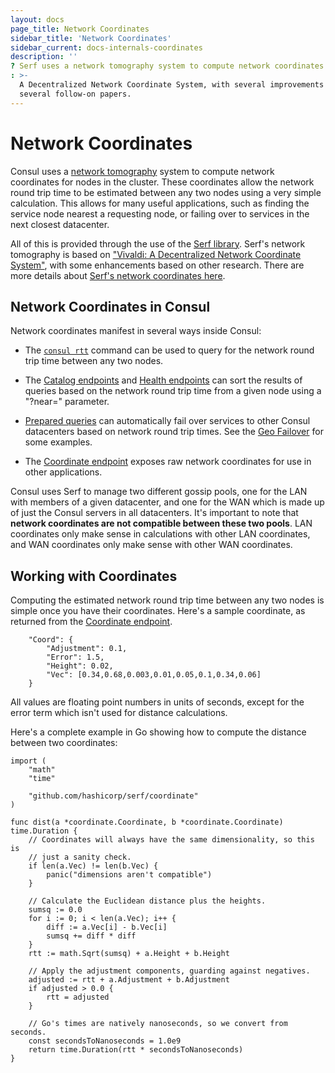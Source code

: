 ```yaml
---
layout: docs
page_title: Network Coordinates
sidebar_title: 'Network Coordinates'
sidebar_current: docs-internals-coordinates
description: ''
? Serf uses a network tomography system to compute network coordinates for nodes in the cluster. These coordinates are useful for easily calculating the estimated network round trip time between any two nodes in the cluster. This page documents the details of this system. The core of the network tomography system us based on Vivaldi
: >-
  A Decentralized Network Coordinate System, with several improvements based on
  several follow-on papers.
---
```


# Network Coordinates

Consul uses a [network tomography](https://en.wikipedia.org/wiki/Network_tomography)
system to compute network coordinates for nodes in the cluster. These coordinates
allow the network round trip time to be estimated between any two nodes using a
very simple calculation. This allows for many useful applications, such as finding
the service node nearest a requesting node, or failing over to services in the next
closest datacenter.

All of this is provided through the use of the [Serf library](https://www.serf.io/).
Serf's network tomography is based on ["Vivaldi: A Decentralized Network Coordinate System"](http://www.cs.ucsb.edu/~ravenben/classes/276/papers/vivaldi-sigcomm04.pdf),
with some enhancements based on other research. There are more details about
[Serf's network coordinates here](https://www.serf.io/docs/internals/coordinates.html).

## Network Coordinates in Consul

Network coordinates manifest in several ways inside Consul:

- The [`consul rtt`](/docs/commands/rtt.html) command can be used to query for the
  network round trip time between any two nodes.

- The [Catalog endpoints](/api/catalog.html) and
  [Health endpoints](/api/health.html) can sort the results of queries based
  on the network round trip time from a given node using a "?near=" parameter.

- [Prepared queries](/api/query.html) can automatically fail over services
  to other Consul datacenters based on network round trip times. See the
  [Geo Failover](https://learn.hashicorp.com/consul/developer-discovery/geo-failover) for some examples.

- The [Coordinate endpoint](/api/coordinate.html) exposes raw network
  coordinates for use in other applications.

Consul uses Serf to manage two different gossip pools, one for the LAN with members
of a given datacenter, and one for the WAN which is made up of just the Consul servers
in all datacenters. It's important to note that **network coordinates are not compatible
between these two pools**. LAN coordinates only make sense in calculations with other
LAN coordinates, and WAN coordinates only make sense with other WAN coordinates.

## Working with Coordinates

Computing the estimated network round trip time between any two nodes is simple
once you have their coordinates. Here's a sample coordinate, as returned from the
[Coordinate endpoint](/api/coordinate.html).

```
    "Coord": {
        "Adjustment": 0.1,
        "Error": 1.5,
        "Height": 0.02,
        "Vec": [0.34,0.68,0.003,0.01,0.05,0.1,0.34,0.06]
    }
```

All values are floating point numbers in units of seconds, except for the error
term which isn't used for distance calculations.

Here's a complete example in Go showing how to compute the distance between two
coordinates:

```
import (
    "math"
    "time"

    "github.com/hashicorp/serf/coordinate"
)

func dist(a *coordinate.Coordinate, b *coordinate.Coordinate) time.Duration {
    // Coordinates will always have the same dimensionality, so this is
    // just a sanity check.
    if len(a.Vec) != len(b.Vec) {
        panic("dimensions aren't compatible")
    }

    // Calculate the Euclidean distance plus the heights.
    sumsq := 0.0
    for i := 0; i < len(a.Vec); i++ {
        diff := a.Vec[i] - b.Vec[i]
        sumsq += diff * diff
    }
    rtt := math.Sqrt(sumsq) + a.Height + b.Height

    // Apply the adjustment components, guarding against negatives.
    adjusted := rtt + a.Adjustment + b.Adjustment
    if adjusted > 0.0 {
        rtt = adjusted
    }

    // Go's times are natively nanoseconds, so we convert from seconds.
    const secondsToNanoseconds = 1.0e9
    return time.Duration(rtt * secondsToNanoseconds)
}
```
